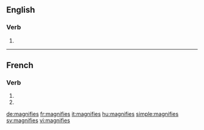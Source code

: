 {{also|magnifiés}}
==English==

===Verb===
{{head|en}}

# {{en-third-person singular of|magnify}}

----

==French==

===Verb===
{{fr-verb-form}}

# {{conjugation of|magnifier||2|s|pres|ind|lang=fr}}
# {{conjugation of|magnifier||2|s|pres|sub|lang=fr}}

[[de:magnifies]]
[[fr:magnifies]]
[[it:magnifies]]
[[hu:magnifies]]
[[simple:magnifies]]
[[sv:magnifies]]
[[vi:magnifies]]